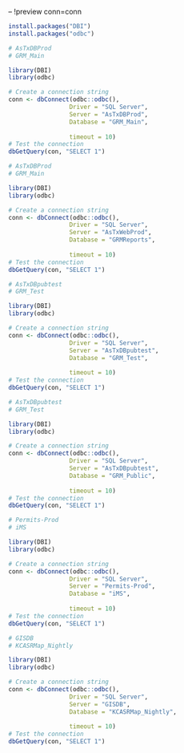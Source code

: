 -- !preview conn=conn


```r
install.packages("DBI")
install.packages("odbc")

```

```r
# AsTxDBProd
# GRM_Main

library(DBI)
library(odbc)

# Create a connection string
conn <- dbConnect(odbc::odbc(),
                 Driver = "SQL Server",
                 Server = "AsTxDBProd",
                 Database = "GRM_Main",
                 
                 timeout = 10)
# Test the connection
dbGetQuery(con, "SELECT 1")


```


```r
# AsTxDBProd
# GRM_Main

library(DBI)
library(odbc)

# Create a connection string
conn <- dbConnect(odbc::odbc(),
                 Driver = "SQL Server",
                 Server = "AsTxWebProd",
                 Database = "GRMReports",
                 
                 timeout = 10)
# Test the connection
dbGetQuery(con, "SELECT 1")


```

  
```r
# AsTxDBpubtest
# GRM_Test

library(DBI)
library(odbc)

# Create a connection string
conn <- dbConnect(odbc::odbc(),
                 Driver = "SQL Server",
                 Server = "AsTxDBpubtest",
                 Database = "GRM_Test",
                 
                 timeout = 10)
# Test the connection
dbGetQuery(con, "SELECT 1")

```

```r
# AsTxDBpubtest
# GRM_Test

library(DBI)
library(odbc)

# Create a connection string
conn <- dbConnect(odbc::odbc(),
                 Driver = "SQL Server",
                 Server = "AsTxDBpubtest",
                 Database = "GRM_Public",
                 
                 timeout = 10)
# Test the connection
dbGetQuery(con, "SELECT 1")

```


  
    
```r

# Permits-Prod
# iMS

library(DBI)
library(odbc)

# Create a connection string
conn <- dbConnect(odbc::odbc(),
                 Driver = "SQL Server",
                 Server = "Permits-Prod",
                 Database = "iMS",
                 
                 timeout = 10)
# Test the connection
dbGetQuery(con, "SELECT 1")


```

  
  
```r

# GISDB
# KCASRMap_Nightly

library(DBI)
library(odbc)

# Create a connection string
conn <- dbConnect(odbc::odbc(),
                 Driver = "SQL Server",
                 Server = "GISDB",
                 Database = "KCASRMap_Nightly",
                 
                 timeout = 10)
# Test the connection
dbGetQuery(con, "SELECT 1")


```
  
  
  
  
  
  
  
  
  
  
  
  
  
  
